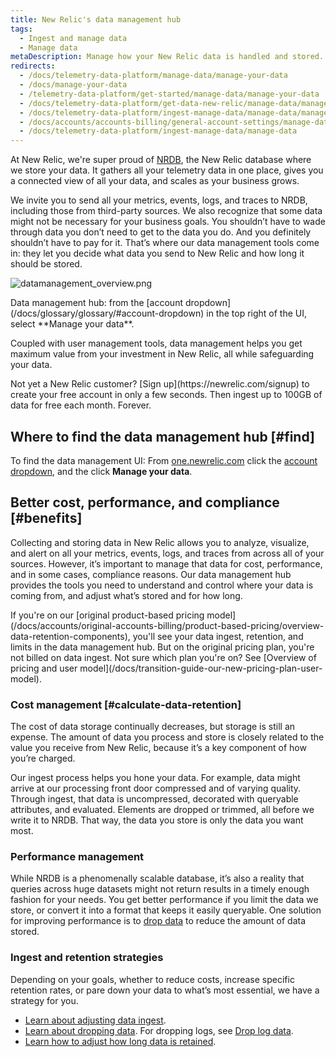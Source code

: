 ```yaml
---
title: New Relic's data management hub
tags:
  - Ingest and manage data
  - Manage data
metaDescription: Manage how your New Relic data is handled and stored.
redirects:
  - /docs/telemetry-data-platform/manage-data/manage-your-data
  - /docs/manage-your-data
  - /telemetry-data-platform/get-started/manage-data/manage-your-data
  - /docs/telemetry-data-platform/get-data-new-relic/manage-data/manage-your-data
  - /docs/telemetry-data-platform/ingest-manage-data/manage-data/manage-your-data  
  - /docs/accounts/accounts-billing/general-account-settings/manage-data
  - /docs/telemetry-data-platform/ingest-manage-data/manage-data
---
```


At New Relic, we're super proud of [NRDB](/docs/telemetry-data-platform/ingest-manage-data/get-started/nrdb-horsepower-under-hood), the New Relic database where we store your data. It gathers all your telemetry data in one place, gives you a connected view of all your data, and scales as your business grows.

We invite you to send all your metrics, events, logs, and traces to NRDB, including those from third-party sources. We also recognize that some data might not be necessary for your business goals. You shouldn’t have to wade through data you don’t need to get to the data you do. And you definitely shouldn’t have to pay for it. That’s where our data management tools come in: they let you decide what data you send to New Relic and how long it should be stored.

![datamanagement_overview.png](./images/datamanagement_overview.png "datamanagement_overview.png")

<figcaption>
  Data management hub: from the [account dropdown](/docs/glossary/glossary/#account-dropdown) in the top right of the UI, select **Manage your data**.
</figcaption>

Coupled with user management tools, data management helps you get maximum value from your investment in New Relic, all while safeguarding your data.

<Callout variant="important">
  Not yet a New Relic customer? [Sign up](https://newrelic.com/signup) to create your free account in only a few seconds. Then ingest up to 100GB of data for free each month. Forever. 
</Callout>

## Where to find the data management hub [#find]

To find the data management UI: From [one.newrelic.com](https://one.newrelic.com) click the [account dropdown](/docs/glossary/glossary/#account-dropdown), and the click **Manage your data**. 

## Better cost, performance, and compliance [#benefits]

Collecting and storing data in New Relic allows you to analyze, visualize, and alert on all your metrics, events, logs, and traces from across all of your sources. However, it’s important to manage that data for cost, performance, and in some cases, compliance reasons. Our data management hub provides the tools you need to understand and control where your data is coming from, and adjust what’s stored and for how long.

<Callout variant="important">
  If you're on our [original product-based pricing model](/docs/accounts/original-accounts-billing/product-based-pricing/overview-data-retention-components), you'll see your data ingest, retention, and limits in the data management hub. But on the original pricing plan, you're not billed on data ingest. Not sure which plan you're on? See [Overview of pricing and user model](/docs/transition-guide-our-new-pricing-plan-user-model). 
</Callout>

### Cost management [#calculate-data-retention]

The cost of data storage continually decreases, but storage is still an expense. The amount of data you process and store is closely related to the value you receive from New Relic, because it’s a key component of how you’re charged.

Our ingest process helps you hone your data. For example, data might arrive at our processing front door compressed and of varying quality. Through ingest, that data is uncompressed, decorated with queryable attributes, and evaluated. Elements are dropped or trimmed, all before we write it to NRDB. That way, the data you store is only the data you want most.

### Performance management

While NRDB is a phenomenally scalable database, it’s also a reality that queries across huge datasets might not return results in a timely enough fashion for your needs. You get better performance if you limit the data we store, or convert it into a format that keeps it easily queryable. One solution for improving performance is to [drop data](/docs/accounts/accounts/data-management/drop-data-using-nerdgraph) to reduce the amount of data stored.

### Ingest and retention strategies

Depending on your goals, whether to reduce costs, increase specific retention rates, or pare down your data to what’s most essential, we have a strategy for you.

* [Learn about adjusting data ingest](/docs/manage-data-coming-in).
* [Learn about dropping data](/docs/accounts/accounts/data-management/drop-data-using-nerdgraph). For dropping logs, see [Drop log data](/docs/logs/new-relic-logs/ui-data/drop-data-drop-filter-rules).
* [Learn how to adjust how long data is retained](/docs/manage-stored-data).



